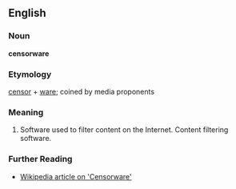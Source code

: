 ==English==

===Noun===
'''censorware'''

===Etymology===

[[censor]] + [[ware]]; coined by media proponents

===Meaning===
#Software used to filter content on the Internet.  Content filtering software.

===Further Reading===
*[http://en.wikipedia.org/wiki/Censorware Wikipedia article on 'Censorware']